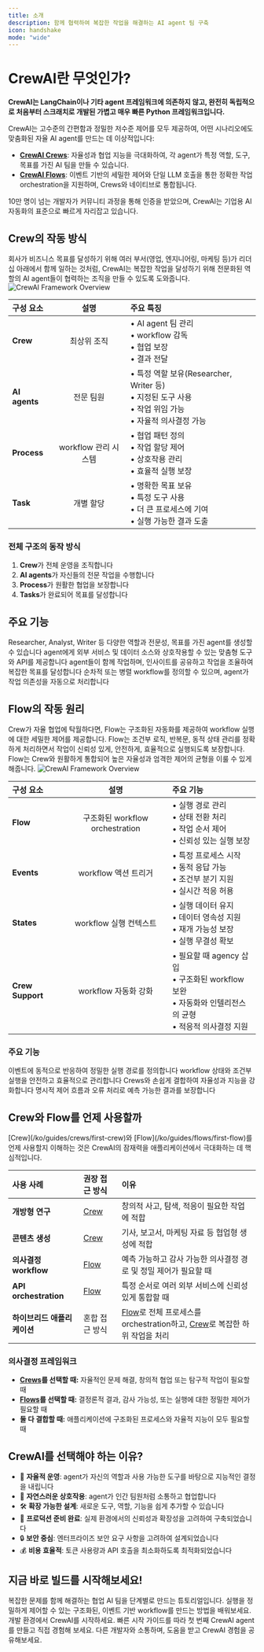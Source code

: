 ```yaml
---
title: 소개
description: 함께 협력하여 복잡한 작업을 해결하는 AI agent 팀 구축
icon: handshake
mode: "wide"
---
```


# CrewAI란 무엇인가?

**CrewAI는 LangChain이나 기타 agent 프레임워크에 의존하지 않고, 완전히 독립적으로 처음부터 스크래치로 개발된 가볍고 매우 빠른 Python 프레임워크입니다.**

CrewAI는 고수준의 간편함과 정밀한 저수준 제어를 모두 제공하여, 어떤 시나리오에도 맞춤화된 자율 AI agent를 만드는 데 이상적입니다:

- **[CrewAI Crews](/ko/guides/crews/first-crew)**: 자율성과 협업 지능을 극대화하여, 각 agent가 특정 역할, 도구, 목표를 가진 AI 팀을 만들 수 있습니다.
- **[CrewAI Flows](/ko/guides/flows/first-flow)**: 이벤트 기반의 세밀한 제어와 단일 LLM 호출을 통한 정확한 작업 orchestration을 지원하며, Crews와 네이티브로 통합됩니다.

10만 명이 넘는 개발자가 커뮤니티 과정을 통해 인증을 받았으며, CrewAI는 기업용 AI 자동화의 표준으로 빠르게 자리잡고 있습니다.

## Crew의 작동 방식

<Note>
  회사가 비즈니스 목표를 달성하기 위해 여러 부서(영업, 엔지니어링, 마케팅 등)가 리더십 아래에서 함께 일하는 것처럼, CrewAI는 복잡한 작업을 달성하기 위해 전문화된 역할의 AI agent들이 협력하는 조직을 만들 수 있도록 도와줍니다.
</Note>

<Frame caption="CrewAI Framework Overview">
  <img src="/images/crews.png" alt="CrewAI Framework Overview" />
</Frame>

| 구성 요소 | 설명 | 주요 특징 |
|:----------|:----:|:----------|
| **Crew** | 최상위 조직 | • AI agent 팀 관리<br/>• workflow 감독<br/>• 협업 보장<br/>• 결과 전달 |
| **AI agents** | 전문 팀원 | • 특정 역할 보유(Researcher, Writer 등)<br/>• 지정된 도구 사용<br/>• 작업 위임 가능<br/>• 자율적 의사결정 가능 |
| **Process** | workflow 관리 시스템 | • 협업 패턴 정의<br/>• 작업 할당 제어<br/>• 상호작용 관리<br/>• 효율적 실행 보장 |
| **Task** | 개별 할당 | • 명확한 목표 보유<br/>• 특정 도구 사용<br/>• 더 큰 프로세스에 기여<br/>• 실행 가능한 결과 도출 |

### 전체 구조의 동작 방식

1. **Crew**가 전체 운영을 조직합니다
2. **AI agents**가 자신들의 전문 작업을 수행합니다
3. **Process**가 원활한 협업을 보장합니다
4. **Tasks**가 완료되어 목표를 달성합니다

## 주요 기능

<CardGroup cols={2}>
  <Card title="역할 기반 agent" icon="users">
    Researcher, Analyst, Writer 등 다양한 역할과 전문성, 목표를 가진 agent를 생성할 수 있습니다
  </Card>
  <Card title="유연한 도구" icon="screwdriver-wrench">
    agent에게 외부 서비스 및 데이터 소스와 상호작용할 수 있는 맞춤형 도구와 API를 제공합니다
  </Card>
  <Card title="지능형 협업" icon="people-arrows">
    agent들이 함께 작업하며, 인사이트를 공유하고 작업을 조율하여 복잡한 목표를 달성합니다
  </Card>
  <Card title="작업 관리" icon="list-check">
    순차적 또는 병렬 workflow를 정의할 수 있으며, agent가 작업 의존성을 자동으로 처리합니다
  </Card>
</CardGroup>

## Flow의 작동 원리

<Note>
  Crew가 자율 협업에 탁월하다면, Flow는 구조화된 자동화를 제공하여 workflow 실행에 대한 세밀한 제어를 제공합니다. Flow는 조건부 로직, 반복문, 동적 상태 관리를 정확하게 처리하면서 작업이 신뢰성 있게, 안전하게, 효율적으로 실행되도록 보장합니다. Flow는 Crew와 원활하게 통합되어 높은 자율성과 엄격한 제어의 균형을 이룰 수 있게 해줍니다.
</Note>

<Frame caption="CrewAI Framework Overview">
  <img src="/images/flows.png" alt="CrewAI Framework Overview" />
</Frame>

| 구성 요소 | 설명 | 주요 기능 |
|:----------|:-----------:|:------------|
| **Flow** | 구조화된 workflow orchestration | • 실행 경로 관리<br/>• 상태 전환 처리<br/>• 작업 순서 제어<br/>• 신뢰성 있는 실행 보장 |
| **Events** | workflow 액션 트리거 | • 특정 프로세스 시작<br/>• 동적 응답 가능<br/>• 조건부 분기 지원<br/>• 실시간 적응 허용 |
| **States** | workflow 실행 컨텍스트 | • 실행 데이터 유지<br/>• 데이터 영속성 지원<br/>• 재개 가능성 보장<br/>• 실행 무결성 확보 |
| **Crew Support** | workflow 자동화 강화 | • 필요할 때 agency 삽입<br/>• 구조화된 workflow 보완<br/>• 자동화와 인텔리전스의 균형<br/>• 적응적 의사결정 지원 |

### 주요 기능

<CardGroup cols={2}>
  <Card title="이벤트 기반 orchestration" icon="bolt">
    이벤트에 동적으로 반응하여 정밀한 실행 경로를 정의합니다
  </Card>
  <Card title="세밀한 제어" icon="sliders">
    workflow 상태와 조건부 실행을 안전하고 효율적으로 관리합니다
  </Card>
  <Card title="네이티브 Crew 통합" icon="puzzle-piece">
    Crews와 손쉽게 결합하여 자율성과 지능을 강화합니다
  </Card>
  <Card title="결정론적 실행" icon="route">
    명시적 제어 흐름과 오류 처리로 예측 가능한 결과를 보장합니다
  </Card>
</CardGroup>

## Crew와 Flow를 언제 사용할까

<Note>
  [Crew](/ko/guides/crews/first-crew)와 [Flow](/ko/guides/flows/first-flow)를 언제 사용할지 이해하는 것은 CrewAI의 잠재력을 애플리케이션에서 극대화하는 데 핵심적입니다.
</Note>

| 사용 사례 | 권장 접근 방식 | 이유 |
|:---------|:---------------------|:-----|
| **개방형 연구** | [Crew](/ko/guides/crews/first-crew) | 창의적 사고, 탐색, 적응이 필요한 작업에 적합 |
| **콘텐츠 생성** | [Crew](/ko/guides/crews/first-crew) | 기사, 보고서, 마케팅 자료 등 협업형 생성에 적합 |
| **의사결정 workflow** | [Flow](/ko/guides/flows/first-flow) | 예측 가능하고 감사 가능한 의사결정 경로 및 정밀 제어가 필요할 때 |
| **API orchestration** | [Flow](/ko/guides/flows/first-flow) | 특정 순서로 여러 외부 서비스에 신뢰성 있게 통합할 때 |
| **하이브리드 애플리케이션** | 혼합 접근 방식 | [Flow](/ko/guides/flows/first-flow)로 전체 프로세스를 orchestration하고, [Crew](/ko/guides/crews/first-crew)로 복잡한 하위 작업을 처리 |

### 의사결정 프레임워크

- **[Crews](/ko/guides/crews/first-crew)를 선택할 때:** 자율적인 문제 해결, 창의적 협업 또는 탐구적 작업이 필요할 때
- **[Flows](/ko/guides/flows/first-flow)를 선택할 때:** 결정론적 결과, 감사 가능성, 또는 실행에 대한 정밀한 제어가 필요할 때
- **둘 다 결합할 때:** 애플리케이션에 구조화된 프로세스와 자율적 지능이 모두 필요할 때

## CrewAI를 선택해야 하는 이유?

- 🧠 **자율적 운영**: agent가 자신의 역할과 사용 가능한 도구를 바탕으로 지능적인 결정을 내립니다
- 📝 **자연스러운 상호작용**: agent가 인간 팀원처럼 소통하고 협업합니다
- 🛠️ **확장 가능한 설계**: 새로운 도구, 역할, 기능을 쉽게 추가할 수 있습니다
- 🚀 **프로덕션 준비 완료**: 실제 환경에서의 신뢰성과 확장성을 고려하여 구축되었습니다
- 🔒 **보안 중심**: 엔터프라이즈 보안 요구 사항을 고려하여 설계되었습니다
- 💰 **비용 효율적**: 토큰 사용량과 API 호출을 최소화하도록 최적화되었습니다

## 지금 바로 빌드를 시작해보세요!

<CardGroup cols={2}>
  <Card
    title="첫 번째 Crew 만들기"
    icon="users-gear"
    href="/ko/guides/crews/first-crew"
  >
    복잡한 문제를 함께 해결하는 협업 AI 팀을 단계별로 만드는 튜토리얼입니다.
  </Card>
  <Card
    title="첫 번째 Flow 만들기"
    icon="diagram-project"
    href="/ko/guides/flows/first-flow"
  >
    실행을 정밀하게 제어할 수 있는 구조화된, 이벤트 기반 workflow를 만드는 방법을 배워보세요.
  </Card>
</CardGroup>

<CardGroup cols={3}>
  <Card
    title="CrewAI 설치하기"
    icon="wrench"
    href="/ko/installation"
  >
    개발 환경에서 CrewAI를 시작하세요.
  </Card>
  <Card
    title="빠른 시작"
    icon="bolt"
    href="ko/quickstart"
  >
    빠른 시작 가이드를 따라 첫 번째 CrewAI agent를 만들고 직접 경험해 보세요.
  </Card>
  <Card
    title="커뮤니티 가입하기"
    icon="comments"
    href="https://community.crewai.com"
  >
    다른 개발자와 소통하며, 도움을 받고 CrewAI 경험을 공유해보세요.
  </Card>
</CardGroup>